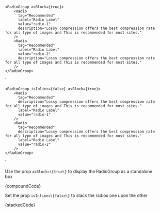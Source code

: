 
    <RadioGroup asBlock={true}>
        <Radio
          tag="Recommended"
          label="Radio Label"
          value="radio-1"
          description="Lossy compression offers the best compression rate for all type of images and This is recommended for most sites."
        />
        <Radio
          tag="Recommended"
          label="Radio Label"
          value="radio-2"
          description="Lossy compression offers the best compression rate for all type of images and This is recommended for most sites."
        />
    </RadioGroup>
`

    <RadioGroup isInline={false} asBlock={true}>
        <Radio
          tag="Recommended"
          description="Lossy compression offers the best compression rate for all type of images and This is recommended for most sites."
          label="Radio Label"
          value="radio-1"
        />
        <Radio
          tag="Recommended"
          description="Lossy compression offers the best compression rate for all type of images and This is recommended for most sites."
          label="Radio Label"
          value="radio-2"
        />
    </RadioGroup>
`

<Section
	title="Compound Radios"
	border={true}
	style={{ paddingRight: 0, paddingLeft: 0 }}
>
    <p>Use the prop <Code small={true}>asBlock=\{true\}</Code> to display the RadioGroup as a standalone box</p>
    <Preview wrapper={true}>
    	<RadioGroup asBlock={true}>
    		<Radio
          tag="Recommended"
          label="Radio Label"
          value="radio-1"
          description="Lossy compression offers the best compression rate for all type of images and This is recommended for most sites."
        />
    		<Radio
          tag="Recommended"
          label="Radio Label"
          value="radio-2"
          description="Lossy compression offers the best compression rate for all type of images and This is recommended for most sites."
        />
    	</RadioGroup>
    </Preview>
    <Snippet language="js">{compoundCode}</Snippet>
</Section>

<Section
	title="Stacked"
	border={true}
	style={{ paddingRight: 0, paddingLeft: 0 }}
>
    <p>Set the prop <Code small={true}>isInline=\{false\}</Code> to stack the radios one upon the other</p>
    <Preview wrapper={true}>
    	<RadioGroup isInline={false} asBlock={true}>
    		<Radio
          tag="Recommended"
          description="Lossy compression offers the best compression rate for all type of images and This is recommended for most sites."
          label="Radio Label"
          value="radio-1"
        />
    		<Radio
          tag="Recommended"
          description="Lossy compression offers the best compression rate for all type of images and This is recommended for most sites."
          label="Radio Label"
          value="radio-2"
        />
    	</RadioGroup>
    </Preview>
    <Snippet language="js">{stackedCode}</Snippet>
</Section>
